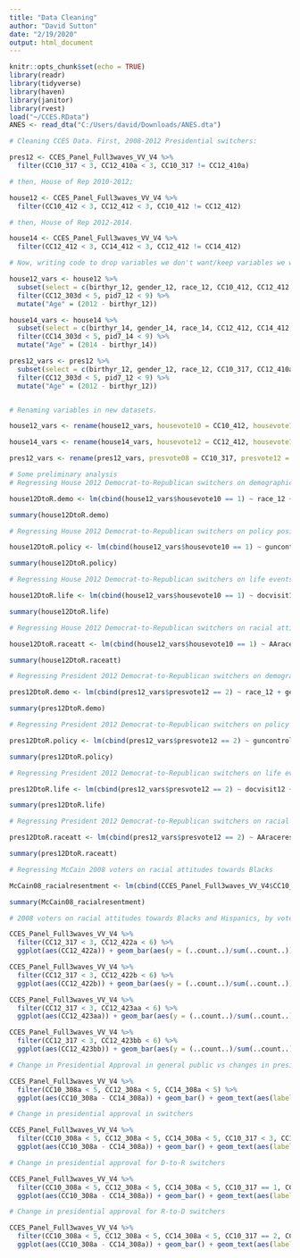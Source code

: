 ```yaml
---
title: "Data Cleaning"
author: "David Sutton"
date: "2/19/2020"
output: html_document
---
```


```r
knitr::opts_chunk$set(echo = TRUE)
library(readr)
library(tidyverse)
library(haven)
library(janitor)
library(rvest)
load("~/CCES.RData")
ANES <- read_dta("C:/Users/david/Downloads/ANES.dta")
```


```r

# Cleaning CCES Data. First, 2008-2012 Presidential switchers:

pres12 <- CCES_Panel_Full3waves_VV_V4 %>%
  filter(CC10_317 < 3, CC12_410a < 3, CC10_317 != CC12_410a)

# then, House of Rep 2010-2012;

house12 <- CCES_Panel_Full3waves_VV_V4 %>%
  filter(CC10_412 < 3, CC12_412 < 3, CC10_412 != CC12_412)

# then, House of Rep 2012-2014.

house14 <- CCES_Panel_Full3waves_VV_V4 %>%
  filter(CC12_412 < 3, CC14_412 < 3, CC12_412 != CC14_412)

# Now, writing code to drop variables we don't want/keep variables we want, filter a couple variables, renaming the variables and creating an "Age" column for each new dataset derived from the CCES (no pres12 yet).

house12_vars <- house12 %>%
  subset(select = c(birthyr_12, gender_12, race_12, CC10_412, CC12_412, CC12_302, CC12_303d, CC12_308a, CC12_308b, CC12_315a, CC12_320, CC12_321, CC12_322_1:CC12_322_6, CC12_324:CC12_329, CC12_341A, CC12_341C:CC12_341F, CC12_341M, CC12_350, CC12_367, CC12_387_1:CC12_387_13, CC12_418aa, CC12_422a:CC12_423bb, pid7_12, pid3_12, ideo5_12, pew_prayer_12, religpew_12, faminc_12, educ_12, StateAbbr_12)) %>%
  filter(CC12_303d < 5, pid7_12 < 9) %>%
  mutate("Age" = (2012 - birthyr_12))

house14_vars <- house14 %>%
  subset(select = c(birthyr_14, gender_14, race_14, CC12_412, CC14_412, CC14_302, CC14_303d, CC14_308a, CC14_308b, CC14_315a, CC14_320, CC14_321, CC14_322_1:CC14_322_6, CC14_324:CC14_329, CC14_341A, CC14_341C:CC14_341F, CC14_341M, CC14_350, CC14_367, CC14_387_1:CC14_387_13, CC14_418aa, CC14_422a:CC14_423bb, pid7_14, pid3_14, ideo5_14, pew_prayer_14, religpew_14, faminc_14, educ_14, StateAbbr_14)) %>%
  filter(CC14_303d < 5, pid7_14 < 9) %>%
  mutate("Age" = (2014 - birthyr_14))

pres12_vars <- pres12 %>%
  subset(select = c(birthyr_12, gender_12, race_12, CC10_317, CC12_410a, CC12_302, CC12_303d, CC12_308a, CC12_308b, CC12_315a, CC12_320, CC12_321, CC12_322_1:CC12_322_6, CC12_324:CC12_329, CC12_341A, CC12_341C:CC12_341F, CC12_341M, CC12_350, CC12_367, CC12_387_1:CC12_387_13, CC12_418aa, CC12_422a:CC12_423bb, pid7_12, pid3_12, ideo5_12, pew_prayer_12, religpew_12, faminc_12, educ_12, StateAbbr_12)) %>%
  filter(CC12_303d < 5, pid7_12 < 9) %>%
  mutate("Age" = (2012 - birthyr_12))


# Renaming variables in new datasets.

house12_vars <- rename(house12_vars, housevote10 = CC10_412, housevote12 = CC12_412, economy12 = CC12_302, fedtax.retro12 = CC12_303d, obama.app12 = CC12_308a, congress.app12 = CC12_308b, guncontrol12 = CC12_320, climate12 = CC12_321, immg.status12 = CC12_322_1, immg.borderpatrol12 = CC12_322_2, immg.policeqs12 = CC12_322_3, immg.finebiz12 = CC12_322_4, immg.pubgoods12 = CC12_322_5, immg.citzdenial12 = CC12_322_6, abortion12 = CC12_324, jobs.envir12 = CC12_325, gaymarriage12 = CC12_326, affirmact12 = CC12_327, balbudget1.12 = CC12_328, balbudget2.12 = CC12_329, selfideo12 = CC12_341A, obamaideo12 = CC12_341C, romneyideo12 = CC12_341D, demideo12 = CC12_341E, repideo12 = CC12_341F, houserepideo12 = CC12_341M, partyreg12 = CC12_350, repHouserep12 = CC12_367, docvisit12 = CC12_387_1, newchild12 = CC12_387_10, moveoutchild12 = CC12_387_11, newmarriage12 = CC12_387_12, newdivorce12 = CC12_387_13, descriptrep.race.eth12 = CC12_418aa, AAraceresentA12 = CC12_422a, AAraceresentB12 = CC12_422b, Hispraceresent12 = CC12_423aa, state12 = StateAbbr_12)

house14_vars <- rename(house14_vars, housevote12 = CC12_412, housevote14 = CC14_412, economy14 = CC14_302, fedtax.retro14 = CC14_303d, obama.app14 = CC14_308a, congress.app14 = CC14_308b, guncontrol14 = CC14_320, climate14 = CC14_321, immg.status14 = CC14_322_1, immg.borderpatrol14 = CC14_322_2, immg.policeqs14 = CC14_322_3, immg.finebiz14 = CC14_322_4, immg.pubgoods14 = CC14_322_5, immg.citzdenial14 = CC14_322_6, abortion14 = CC14_324, jobs.envir14 = CC14_325, gaymarriage14 = CC14_326, affirmact14 = CC14_327, balbudget1.14 = CC14_328, balbudget2.14 = CC14_329, selfideo14 = CC14_341A, obamaideo14 = CC14_341C, demideo14 = CC14_341E, repideo14 = CC14_341F, houserepideo14 = CC14_341M, partyreg14 = CC14_350, repHouserep14 = CC14_367, docvisit14 = CC14_387_1, newchild14 = CC14_387_10, moveoutchild14 = CC14_387_11, newmarriage14 = CC14_387_12, newdivorce14 = CC14_387_13, descriptrep.race.eth14 = CC14_418aa, AAraceresentA14 = CC14_422a, AAraceresentB14 = CC14_422b, Hispraceresent14 = CC14_423aa, state14 = StateAbbr_14)

pres12_vars <- rename(pres12_vars, presvote08 = CC10_317, presvote12 = CC12_410a, economy12 = CC12_302, fedtax.retro12 = CC12_303d, obama.app12 = CC12_308a, congress.app12 = CC12_308b, guncontrol12 = CC12_320, climate12 = CC12_321, immg.status12 = CC12_322_1, immg.borderpatrol12 = CC12_322_2, immg.policeqs12 = CC12_322_3, immg.finebiz12 = CC12_322_4, immg.pubgoods12 = CC12_322_5, immg.citzdenial12 = CC12_322_6, abortion12 = CC12_324, jobs.envir12 = CC12_325, gaymarriage12 = CC12_326, affirmact12 = CC12_327, balbudget1.12 = CC12_328, balbudget2.12 = CC12_329, selfideo12 = CC12_341A, obamaideo12 = CC12_341C, romneyideo12 = CC12_341D, demideo12 = CC12_341E, repideo12 = CC12_341F, houserepideo12 = CC12_341M, partyreg12 = CC12_350, repHouserep12 = CC12_367, docvisit12 = CC12_387_1, newchild12 = CC12_387_10, moveoutchild12 = CC12_387_11, newmarriage12 = CC12_387_12, newdivorce12 = CC12_387_13, descriptrep.race.eth12 = CC12_418aa, AAraceresentA12 = CC12_422a, AAraceresentB12 = CC12_422b, Hispraceresent12 = CC12_423aa, state12 = StateAbbr_12)

# Some preliminary analysis
# Regressing House 2012 Democrat-to-Republican switchers on demographic data

house12DtoR.demo <- lm(cbind(house12_vars$housevote10 == 1) ~ race_12 + gender_12 + Age + educ_12 + faminc_12, data = house12_vars)

summary(house12DtoR.demo)

# Regressing House 2012 Democrat-to-Republican switchers on policy positions

house12DtoR.policy <- lm(cbind(house12_vars$housevote10 == 1) ~ guncontrol12 + climate12 + immg.status12 + immg.borderpatrol12 + immg.policeqs12 + immg.finebiz12 + immg.pubgoods12 + immg.citzdenial12 + abortion12 + jobs.envir12 + gaymarriage12 + affirmact12 + balbudget1.12 + balbudget2.12, data = house12_vars)

summary(house12DtoR.policy)

# Regressing House 2012 Democrat-to-Republican switchers on life events

house12DtoR.life <- lm(cbind(house12_vars$housevote10 == 1) ~ docvisit12 + newchild12 + moveoutchild12 + newmarriage12 + newdivorce12, data = house12_vars)

summary(house12DtoR.life)

# Regressing House 2012 Democrat-to-Republican switchers on racial attitudes

house12DtoR.raceatt <- lm(cbind(house12_vars$housevote10 == 1) ~ AAraceresentA12 + AAraceresentB12 + Hispraceresent12, data = house12_vars)

summary(house12DtoR.raceatt)

# Regressing President 2012 Democrat-to-Republican switchers on demographic data

pres12DtoR.demo <- lm(cbind(pres12_vars$presvote12 == 2) ~ race_12 + gender_12 + Age + educ_12 + faminc_12, data = pres12_vars)

summary(pres12DtoR.demo)

# Regressing President 2012 Democrat-to-Republican switchers on policy positions

pres12DtoR.policy <- lm(cbind(pres12_vars$presvote12 == 2) ~ guncontrol12 + climate12 + immg.status12 + immg.borderpatrol12 + immg.policeqs12 + immg.finebiz12 + immg.pubgoods12 + immg.citzdenial12 + abortion12 + jobs.envir12 + gaymarriage12 + affirmact12 + balbudget1.12 + balbudget2.12, data = pres12_vars)

summary(pres12DtoR.policy)

# Regressing President 2012 Democrat-to-Republican switchers on life events

pres12DtoR.life <- lm(cbind(pres12_vars$presvote12 == 2) ~ docvisit12 + newchild12 + moveoutchild12 + newmarriage12 + newdivorce12, data = pres12_vars)

summary(pres12DtoR.life)

# Regressing President 2012 Democrat-to-Republican switchers on racial attitudes

pres12DtoR.raceatt <- lm(cbind(pres12_vars$presvote12 == 2) ~ AAraceresentA12 + AAraceresentB12 + Hispraceresent12, data = pres12_vars)

summary(pres12DtoR.raceatt)

# Regressing McCain 2008 voters on racial attitudes towards Blacks

McCain08_racialresentment <- lm(cbind(CCES_Panel_Full3waves_VV_V4$CC10_317 == 2) ~ CC10_422a + CC10_422b, data = CCES_Panel_Full3waves_VV_V4)

summary(McCain08_racialresentment)

# 2008 voters on racial attitudes towards Blacks and Hispanics, by vote for president

CCES_Panel_Full3waves_VV_V4 %>%
  filter(CC12_317 < 3, CC12_422a < 6) %>%
  ggplot(aes(CC12_422a)) + geom_bar(aes(y = (..count..)/sum(..count..))) + geom_text(aes(label = scales::percent(..prop..), y= ..prop.. ), stat= "count", vjust = -.5) + xlab("Response") + ylab("Portion") + scale_x_continuous(breaks = c(1, 2, 3, 4, 5), label = c("Strongly agree", "Somewhat agree", "Neither agree nor disagree", "Somewhat disagree", "Strongly disagree")) + ggtitle("Racial Resentment of Blacks - 1", subtitle = "The Irish, Italians, Jews and many other minorities overcame prejudice and worked their way up. Blacks should do the same without any special favors.") + theme(axis.text.x = element_text(hjust = 1, angle = 30)) + facet_wrap(~ CC12_317, labeller = labeller(CC12_317 = c("1" = "'08 Obama Voters", "2" = "'08 McCain Voters")))

CCES_Panel_Full3waves_VV_V4 %>%
  filter(CC12_317 < 3, CC12_422b < 6) %>%
  ggplot(aes(CC12_422b)) + geom_bar(aes(y = (..count..)/sum(..count..))) + geom_text(aes(label = scales::percent(..prop..), y= ..prop.. ), stat= "count", vjust = -.5) + xlab("Response") + ylab("Portion") + scale_x_continuous(breaks = c(1, 2, 3, 4, 5), label = c("Strongly agree", "Somewhat agree", "Neither agree nor disagree", "Somewhat disagree", "Strongly disagree")) + ggtitle("Racial Resentment of Blacks - 2", subtitle = "Generations of slavery and discrimination have created conditions that make it difficult for Blacks to work their way out of the lower class.") + theme(axis.text.x = element_text(hjust = 1, angle = 30)) + facet_wrap(~ CC12_317, labeller = labeller(CC12_317 = c("1" = "'08 Obama Voters", "2" = "'08 McCain Voters")))

CCES_Panel_Full3waves_VV_V4 %>%
  filter(CC12_317 < 3, CC12_423aa < 6) %>%
  ggplot(aes(CC12_423aa)) + geom_bar(aes(y = (..count..)/sum(..count..))) + geom_text(aes(label = scales::percent(..prop..), y= ..prop.. ), stat= "count", vjust = -.5) + xlab("Response") + ylab("Portion") + scale_x_continuous(breaks = c(1, 2, 3, 4, 5), label = c("Strongly agree", "Somewhat agree", "Neither agree nor disagree", "Somewhat disagree", "Strongly disagree")) + ggtitle("Racial Resentment of Hispanics - 1", subtitle = "The Irish, Italians, Jews and many other minorities overcame prejudice and worked their way up. Hispanics should do the same without any special favors.") + theme(axis.text.x = element_text(hjust = 1, angle = 30)) + facet_wrap(~ CC12_317, labeller = labeller(CC12_317 = c("1" = "'08 Obama Voters", "2" = "'08 McCain Voters")))

CCES_Panel_Full3waves_VV_V4 %>%
  filter(CC12_317 < 3, CC12_423bb < 6) %>%
  ggplot(aes(CC12_423bb)) + geom_bar(aes(y = (..count..)/sum(..count..))) + geom_text(aes(label = scales::percent(..prop..), y= ..prop.. ), stat= "count", vjust = -.5) + xlab("Response") + ylab("Portion") + scale_x_continuous(breaks = c(1, 2, 3, 4, 5), label = c("Strongly agree", "Somewhat agree", "Neither agree nor disagree", "Somewhat disagree", "Strongly disagree")) + ggtitle("Racial Resentment of Hispanics - 2", subtitle = "Generations of slavery and discrimination have created conditions that make it difficult for Hispanics to work their way out of the lower class.") + theme(axis.text.x = element_text(hjust = 1, angle = 30)) + facet_wrap(~ CC12_317, labeller = labeller(CC12_317 = c("1" = "'08 Obama Voters", "2" = "'08 McCain Voters")))

# Change in Presidential Approval in general public vs changes in presidential approval in switchers

CCES_Panel_Full3waves_VV_V4 %>%
  filter(CC10_308a < 5, CC12_308a < 5, CC14_308a < 5) %>%
  ggplot(aes(CC10_308a - CC14_308a)) + geom_bar() + geom_text(aes(label = scales::percent(..prop..), y= ..prop.. ), stat= "count", vjust = 1) + xlab("<-Negative Movement Positive->") + ylab("Respondents") + ggtitle("Change in Presidential Approval from 2010 to 2014: General Public")

# Change in presidential approval in switchers

CCES_Panel_Full3waves_VV_V4 %>%
  filter(CC10_308a < 5, CC12_308a < 5, CC14_308a < 5, CC10_317 < 3, CC12_410a < 3, CC10_317 != CC12_410a) %>%
  ggplot(aes(CC10_308a - CC14_308a)) + geom_bar() + geom_text(aes(label = scales::percent(..prop..), y= ..prop.. ), stat= "count", vjust = 1) + xlab("<-Negative Movement Positive->") + ylab("Respondents") + ggtitle("Change in Presidential Approval from 2010 to 2014: Switchers")

# Change in presidential approval for D-to-R switchers

CCES_Panel_Full3waves_VV_V4 %>%
  filter(CC10_308a < 5, CC12_308a < 5, CC14_308a < 5, CC10_317 == 1, CC12_410a == 2) %>%
  ggplot(aes(CC10_308a - CC14_308a)) + geom_bar() + geom_text(aes(label = scales::percent(..prop..), y= ..prop.. ), stat= "count", vjust = 1) + xlab("<-Negative Movement Positive->") + ylab("Respondents") + ggtitle("Change in Presidential Approval from 2010 to 2014: Democrat-to-Republican Switchers")

# Change in presidential approval for R-to-D switchers

CCES_Panel_Full3waves_VV_V4 %>%
  filter(CC10_308a < 5, CC12_308a < 5, CC14_308a < 5, CC10_317 == 2, CC12_410a == 1) %>%
  ggplot(aes(CC10_308a - CC14_308a)) + geom_bar() + geom_text(aes(label = scales::percent(..prop..), y= ..prop.. ), stat= "count", vjust = 1) + xlab("<-Negative Movement Positive->") + ylab("Respondents") + ggtitle("Change in Presidential Approval from 2010 to 2014: Republican-to-Democrat Switchers")

```